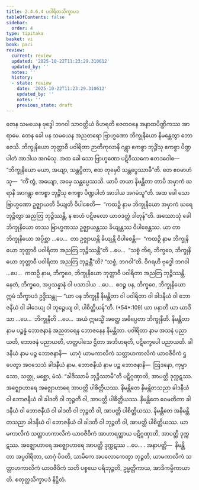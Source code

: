 ```yaml
---
title: 2.4.6.4 ပဝါရိတသိက္ခာပဒ
tableOfContents: false
sidebar:
  order: 4
type: tipitaka
basket: vi
book: paci
review:
  current: review
  updated: '2025-10-22T11:23:29.310612'
  updated_by: ''
  notes: ''
  history:
  - state: review
    date: '2025-10-22T11:23:29.310612'
    updated_by: ''
    notes: ''
    previous_state: draft
---
```



<ReviewStatus review={frontmatter.review} showDetails={true} />

<HypothesisAnnotation frontmatter={frontmatter} />

<DynamicBreadcrumb />

<Division number="1037" book="paci" e="ch" v="2" p="408">

<Paragraph number="3124" book="paci">
တေန သမယေန ဗုဒ္ဓေါ ဘဂဝါ သာဝတ္ထိယံ ဝိဟရတိ ဇေတဝနေ အနာထပိဏ္ဍိကဿ အာရာမေ. တေန ခေါ ပန သမယေန အညတရော ဗြာဟ္မဏော ဘိက္ခုနိယော နိမန္တေတွာ ဘောဇေသိ. ဘိက္ခုနိယော ဘုတ္တာဝီ ပဝါရိတာ ဉာတိကုလာနိ ဂန္တွာ ဧကစ္စာ ဘုဉ္ဇိံသု ဧကစ္စာ ပိဏ္ဍပါတံ အာဒါယ အဂမံသု. အထ ခေါ သော ဗြာဟ္မဏော ပဋိဝိဿကေ ဧတဒဝေါစ—  “ဘိက္ခုနိယော မယာ, အယျာ, သန္တပ္ပိတာ, ဧထ တုမှေပိ သန္တပ္ပေဿာမီ”တိ. တေ ဧဝမာဟံသု—  “ကိံ တွံ, အယျော, အမှေ သန္တပ္ပေဿသိ. ယာပိ တယာ နိမန္တိတာ တာပိ အမှာကံ ဃရာနိ အာဂန္တွာ ဧကစ္စာ ဘုဉ္ဇိံသု ဧကစ္စာ ပိဏ္ဍပါတံ အာဒါယ အဂမံသူ”တိ. အထ ခေါ သော ဗြာဟ္မဏော ဥဇ္ဈာယတိ ခိယျတိ ဝိပါစေတိ—  “ကထဉှိ နာမ ဘိက္ခုနိယော အမှာကံ ဃရေ ဘုဉ္ဇိတွာ အညတြ ဘုဉ္ဇိဿန္တိ, န စာဟံ ပဋိဗလော ယာဝဒတ္ထံ ဒါတုန်”တိ.
</Paragraph>

<Paragraph number="3125" book="paci">
အဿောသုံ ခေါ ဘိက္ခုနိယော တဿ ဗြာဟ္မဏဿ ဥဇ္ဈာယန္တဿ ခိယျန္တဿ ဝိပါစေန္တဿ. ယာ တာ ဘိက္ခုနိယော အပ္ပိစ္ဆာ …ပေ…  တာ ဥဇ္ဈာယန္တိ ခိယျန္တိ ဝိပါစေန္တိ—  “ကထဉှိ နာမ ဘိက္ခုနိယော ဘုတ္တာဝီ ပဝါရိတာ အညတြ ဘုဉ္ဇိဿန္တီ”တိ …ပေ…  “သစ္စံ ကိရ, ဘိက္ခဝေ, ဘိက္ခုနိယော ဘုတ္တာဝီ ပဝါရိတာ အညတြ ဘုဉ္ဇန္တီ”တိ? “သစ္စံ, ဘဂဝါ”တိ. ဝိဂရဟိ ဗုဒ္ဓေါ ဘဂဝါ …ပေ…  ကထဉှိ နာမ, ဘိက္ခဝေ, ဘိက္ခုနိယော ဘုတ္တာဝီ ပဝါရိတာ အညတြ ဘုဉ္ဇိဿန္တိ. နေတံ, ဘိက္ခဝေ, အပ္ပသန္နာနံ ဝါ ပသာဒါယ …ပေ…  ဧဝဉ္စ ပန, ဘိက္ခဝေ, ဘိက္ခုနိယော ဣမံ သိက္ခာပဒံ ဥဒ္ဒိသန္တု—
</Paragraph>

</Division>
<Division number="1038" book="paci" e="ch" v="2" p="409">

<Paragraph number="3126" book="paci">
<Emphasis>“ယာ ပန ဘိက္ခုနီ နိမန္တိတာ ဝါ ပဝါရိတာ ဝါ ခါဒနီယံ ဝါ ဘောဇနီယံ ဝါ ခါဒေယျ ဝါ ဘုဉ္ဇေယျ ဝါ, ပါစိတ္တိယန်”</Emphasis>တိ. (*54*:<Emphasis>109</Emphasis>)
</Paragraph>

</Division>
<Division number="1039" book="paci" e="ch" v="2" p="409">

<Paragraph number="3127" book="paci">
<Emphasis>ယာ ပနာ</Emphasis>တိ ယာ ယာဒိသာ …ပေ…  <Emphasis>ဘိက္ခုနီ</Emphasis>တိ …ပေ…  အယံ ဣမသ္မိံ အတ္ထေ အဓိပ္ပေတာ ဘိက္ခုနီတိ.
</Paragraph>

<Paragraph number="3128" book="paci">
<Emphasis>နိမန္တိတာ</Emphasis> နာမ ပဉ္စန္နံ ဘောဇနာနံ အညတရေန ဘောဇနေန နိမန္တိတာ.
</Paragraph>

<Paragraph number="3129" book="paci">
<Emphasis>ပဝါရိတာ</Emphasis> နာမ အသနံ ပညာယတိ, ဘောဇနံ ပညာယတိ, ဟတ္ထပါသေ ဌိတာ အဘိဟရတိ, ပဋိက္ခေပေါ ပညာယတိ.
</Paragraph>

<Paragraph number="3130" book="paci">
<Emphasis>ခါဒနီယံ</Emphasis> နာမ ပဉ္စ ဘောဇနာနိ—  ယာဂုံ ယာမကာလိကံ သတ္တာဟကာလိကံ ယာဝဇီဝိကံ ဌပေတွာ အဝသေသံ ခါဒနီယံ နာမ.
</Paragraph>

<Paragraph number="3131" book="paci">
<Emphasis>ဘောဇနီယံ</Emphasis> နာမ ပဉ္စ ဘောဇနာနိ—  ဩဒနော, ကုမ္မာသော, သတ္တု, မစ္ဆော, မံသံ.
</Paragraph>

<Paragraph number="3132" book="paci">
“ခါဒိဿာမိ ဘုဉ္ဇိဿာမီ”တိ ပဋိဂ္ဂဏှာတိ, အာပတ္တိ ဒုက္ကဋဿ. အဇ္ဈောဟာရေ အဇ္ဈောဟာရေ အာပတ္တိ ပါစိတ္တိယဿ.
</Paragraph>

</Division>
<Division number="1040" book="paci" e="ch" v="2" p="409">

<Paragraph number="3133" book="paci">
နိမန္တိတေ နိမန္တိတသညာ ခါဒနီယံ ဝါ ဘောဇနီယံ ဝါ ခါဒတိ ဝါ ဘုဉ္ဇတိ ဝါ, အာပတ္တိ ပါစိတ္တိယဿ. နိမန္တိတေ ဝေမတိကာ ခါဒနီယံ ဝါ ဘောဇနီယံ ဝါ ခါဒတိ ဝါ ဘုဉ္ဇတိ ဝါ, အာပတ္တိ ပါစိတ္တိယဿ. နိမန္တိတေ အနိမန္တိတသညာ ခါဒနီယံ ဝါ ဘောဇနီယံ ဝါ ခါဒတိ ဝါ ဘုဉ္ဇတိ ဝါ, အာပတ္တိ ပါစိတ္တိယဿ.
</Paragraph>

<Paragraph number="3134" book="paci">
ယာမကာလိကံ သတ္တာဟကာလိကံ ယာဝဇီဝိကံ အာဟာရတ္ထာယ ပဋိဂ္ဂဏှာတိ, အာပတ္တိ ဒုက္ကဋဿ. အဇ္ဈောဟာရေ အဇ္ဈောဟာရေ အာပတ္တိ ဒုက္ကဋဿ …ပေ… .
</Paragraph>

</Division>
<Division number="1041" book="paci" e="ch" v="2" p="410">

<Paragraph number="3135" book="paci">
အနာပတ္တိ—  နိမန္တိတာ အပ္ပဝါရိတာ, ယာဂုံ ပိဝတိ, သာမိကေ အပလောကေတွာ ဘုဉ္ဇတိ, ယာမကာလိကံ သတ္တာဟကာလိကံ ယာဝဇီဝိကံ သတိ ပစ္စယေ ပရိဘုဉ္ဇတိ, ဥမ္မတ္တိကာယ, အာဒိကမ္မိကာယာတိ.

</Paragraph>
</Division>

<Paragraph number="3136" type="center" book="paci">
စတုတ္ထသိက္ခာပဒံ နိဋ္ဌိတံ.
</Paragraph>